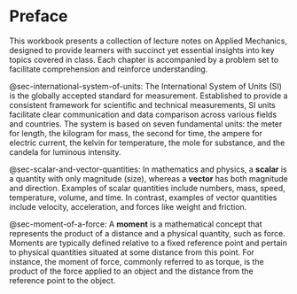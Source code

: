 # Preface {.unnumbered}

This workbook presents a collection of lecture notes on Applied Mechanics, designed to provide learners with succinct yet essential insights into key topics covered in class. Each chapter is accompanied by a problem set to facilitate comprehension and reinforce understanding.

@sec-international-system-of-units: The International System of Units (SI)\index{SI} is the globally accepted standard for measurement. Established to provide a consistent framework for scientific and technical measurements, SI units facilitate clear communication and data comparison across various fields and countries. The system is based on seven fundamental units: the meter for length, the kilogram for mass, the second for time, the ampere for electric current, the kelvin for temperature, the mole for substance, and the candela for luminous intensity.

@sec-scalar-and-vector-quantities: In mathematics and physics, a **scalar**\index{scalar} is a quantity with only magnitude (size), whereas a **vector**\index{vector} has both magnitude and direction. Examples of scalar quantities include numbers, mass, speed, temperature, volume, and time. In contrast, examples of vector quantities include velocity, acceleration, and forces like weight and friction.

@sec-moment-of-a-force: A **moment**\index{moment} is a mathematical concept that represents the product of a distance and a physical quantity, such as force. Moments are typically defined relative to a fixed reference point and pertain to physical quantities situated at some distance from this point. For instance, the moment of force, commonly referred to as torque, is the product of the force applied to an object and the distance from the reference point to the object.
